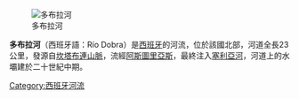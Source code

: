 [[Image:Rio_Dobra.jpg|多布拉河]]

'''多布拉河'''（西班牙語：Río Dobra）是[[西班牙|西班牙]]的河流，位於該國北部，河道全長23公里，發源自[[坎塔布連山脈|坎塔布連山脈]]，流經[[阿斯圖里亞斯|阿斯圖里亞斯]]，最終注入[[塞利亞河|塞利亞河]]，河道上的水壩建於二十世紀中期。

{{Spain-geo-stub}}
[[Category:西班牙河流|Category:西班牙河流]]